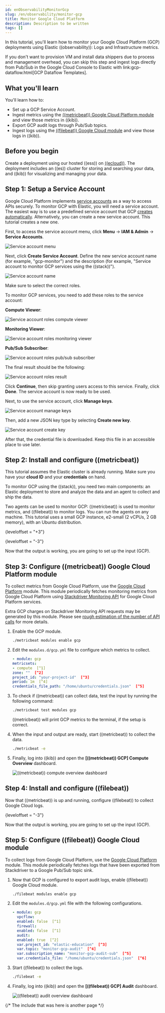 ```yaml
---
id: enObservabilityMonitorGcp
slug: /en/observability/monitor-gcp
title: Monitor Google Cloud Platform
description: Description to be written
tags: []
---
```



<div id="monitor-gcp"></div>

In this tutorial, you'll learn how to monitor your Google Cloud Platform (GCP)
deployments using Elastic ((observability)): Logs and Infrastructure metrics.

<DocCallOut title="Note">

If you don't want to provision VM and install data shippers due to process and
management overhead, you can skip this step and ingest logs directly from
Pub/Sub in the Google Cloud Console to Elastic with
link:gcp-dataflow.html[GCP Dataflow Templates].

</DocCallOut>

<div id="what_you'll_learn"></div>

## What you'll learn

You'll learn how to:

- Set up a GCP Service Account.
- Ingest metrics using the [((metricbeat))
Google Cloud Platform module](((metricbeat-ref))/metricbeat-module-gcp.html) and view those metrics in ((kib)).
- Export GCP audit logs through Pub/Sub topics.
- Ingest logs using the [((filebeat))
Google Cloud module](((filebeat-ref))/filebeat-module-gcp.html) and view those logs in ((kib)).

<div id="before_you_begin"></div>

## Before you begin

Create a deployment using our hosted ((ess)) on [((ecloud))](((ess-trial))).
The deployment includes an ((es)) cluster for storing and searching your data,
and ((kib)) for visualizing and managing your data.

<div id="step_1:_setup_a_service_account"></div>

## Step 1: Setup a Service Account

Google Cloud Platform implements [service
accounts](https://cloud.google.com/compute/docs/access/service-accounts) as a way to access APIs securely. To monitor GCP with
Elastic, you will need a service account. The easiest way is to use a predefined
service account that GCP [creates automatically](https://cloud.google.com/compute/docs/access/service-accounts?hl=en#default_service_account).
Alternatively, you can create a new service account.
This tutorial creates a new one.

First, to access the service account menu, click
**Menu** -> **IAM & Admin** -> **Service Accounts**.

![Service account menu](images/monitor-gcp-service-account-menu.png)

Next, click **Create Service Account**. Define the new service account
name (for example, "gcp-monitor") and the description (for example, "Service
account to monitor GCP services using the ((stack))").

![Service account name](images/monitor-gcp-service-account-name.png)

<DocCallOut title="Important" color="warning">

Make sure to select the correct roles.

</DocCallOut>

To monitor GCP services, you need to add these roles to the
service account:

**Compute Viewer**:

![Service account roles compute viewer](images/monitor-gcp-service-account-roles-compute-viewer.png)

**Monitoring Viewer**:

![Service account roles monitoring viewer](images/monitor-gcp-service-account-roles-monitoring-viewer.png)

**Pub/Sub Subscriber**:

![Service account roles pub/sub subscriber](images/monitor-gcp-service-account-roles-pubsub-subscriber.png)

The final result should be the following:

![Service account roles result](images/monitor-gcp-service-account-roles-final.png)

Click **Continue**, then skip granting users access to this service. Finally,
click **Done**. The service account is now ready to be used.

Next, to use the service account, click **Manage keys**.

![Service account manage keys](images/monitor-gcp-service-account-manage-keys.png)

Then, add a new JSON key type by selecting **Create new key**.

![Service account create key](images/monitor-gcp-service-account-create-key.png)

After that, the credential file is downloaded.
Keep this file in an accessible place to use later.

<div id="step_2:_install_and_configure_((metricbeat))"></div>

## Step 2: Install and configure ((metricbeat))

<DocCallOut title="Note">

This tutorial assumes the Elastic cluster is already running. Make sure you have your **cloud ID** and your **credentials** on hand.

</DocCallOut>

To monitor GCP using the ((stack)), you need two main components:
an Elastic deployment to store and analyze the data and an agent to collect
and ship the data.

Two agents can be used to monitor GCP: ((metricbeat)) is used to
monitor metrics, and ((filebeat)) to monitor logs. You can run the agents on any
machine. This tutorial uses a small GCP instance, e2-small (2 vCPUs,
2 GB memory), with an Ubuntu distribution.

{leveloffset = "+3"}

<SharedInstallConfigureMetricbeat />
{leveloffset = "-3"}

Now that the output is working, you are going to set up the input (GCP).

<div id="step_3:_configure_((metricbeat))_google_cloud_platform_module"></div>

## Step 3: Configure ((metricbeat)) Google Cloud Platform module

To collect metrics from Google Cloud Platform, use the
[Google Cloud Platform](((metricbeat-ref))/metricbeat-module-gcp.html)
module. This module periodically fetches monitoring metrics from Google Cloud
Platform using
[Stackdriver Monitoring API](https://cloud.google.com/monitoring/api/metrics_gcp)
for Google Cloud Platform services.

<DocCallOut title="Warning" color="warning">

Extra GCP charges on Stackdriver Monitoring API requests may be generated by
this module. Please see
[rough estimation of the number of API calls](((metricbeat-ref))/metricbeat-module-gcp.html#gcp-api-requests)
for more details.

</DocCallOut>

1. Enable the GCP module.

    ```bash
    ./metricbeat modules enable gcp
    ```

1. Edit the `modules.d/gcp.yml` file to configure which metrics to
    collect.

    ```yml
    - module: gcp
    metricsets:
    - compute  [^1]
    zone: ""  [^2]
    project_id: "your-project-id"  [^3]
    period: 1m  [^4]
    credentials_file_path: "/home/ubuntu/credentials.json"  [^5]
    ```
    [^1]: The `compute` metricset is a predefined metricset that collects some
    GCP compute metrics.
    [^2]: Defines which zones to monitor, an empty value collects data from **all** zones
    [^3]: Collects metrics within the `your-project-id` project-id.
    [^4]: Collects metrics every minute
    [^5]: The GCP credential file that you generated earlier. (Don't forget to create
    the file if it does not exist and use the correct full path).

1. To check if ((metricbeat)) can collect data, test the input by running the
    following command:

    ```bash
    ./metricbeat test modules gcp
    ```

    ((metricbeat)) will print GCP metrics to the terminal, if the setup is correct.

1. When the input and output are ready, start ((metricbeat)) to collect the data.

    ```bash
    ./metricbeat -e
    ```

1. Finally, log into ((kib)) and open the **[((metricbeat)) GCP] Compute Overview**
    dashboard.

    ![((metricbeat)) compute overview dashboard](images/monitor-gcp-compute-overview-dashboard.png)

<div id="step_4:_install_and_configure_((filebeat))"></div>

## Step 4: Install and configure ((filebeat))

Now that ((metricbeat)) is up and running, configure ((filebeat)) to
collect Google Cloud logs.


<SharedInstallConfigureFilebeat />
{leveloffset = "-3"}

Now that the output is working, you are going to set up the input (GCP).

<div id="step_5:_configure_((filebeat))_google_cloud_module"></div>

## Step 5: Configure ((filebeat)) Google Cloud module

To collect logs from Google Cloud Platform, use the
[Google Cloud Platform](((filebeat-ref))/filebeat-module-gcp.html)
module. This module periodically fetches logs that have been exported from
Stackdriver to a Google Pub/Sub topic sink.
<TransclusionGcpTopic />

1. Now that GCP is configured to export audit logs, enable ((filebeat)) Google Cloud module.

    ```bash
    ./filebeat modules enable gcp
    ```

1. Edit the `modules.d/gcp.yml` file with the following configurations.

    ```yml
    - module: gcp
      vpcflow:
      enabled: false  [^1]
      firewall:
      enabled: false  [^1]
      audit:
      enabled: true  [^2]
      var.project_id: "elastic-education"  [^3]
      var.topic: "monitor-gcp-audit"  [^4]
      var.subscription_name: "monitor-gcp-audit-sub"  [^5]
      var.credentials_file: "/home/ubuntu/credentials.json"  [^6]
    ```
    [^1]: Disables both `vpcflow` and `firewall` filesets.
    [^2]: Enables the `audit` fileset.
    [^3]: Collects data within the `elastic-education` project-id.
    [^4]: Collects logs from the `monitor-gcp-audit` topic.
    [^5]: Google Cloud Pub/Sub topic subscription name.
    [^6]: The GCP credential file that you generated earlier. (Don't forget to create
    the file if it does not exist and to use the correct full path).

1. Start ((filebeat)) to collect the logs.

    ```bash
    ./filebeat -e
    ```

1. Finally, log into ((kib)) and open the **[((filebeat)) GCP] Audit**
    dashboard.

    ![((filebeat)) audit overview dashboard](images/monitor-gcp-audit-overview-dashboard.png)

{/* The include that was here is another page */}
